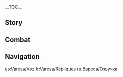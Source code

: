 {{CharacterTabs}}
{{LanguageTabs}}
__TOC__
==Story==
{{VO/Story
|character           = Varesa
|language            = en
|name                = Varesa

<!-- Hello -->
|vo_01_01_title      = Hello
|vo_01_01_file       = VO_{language}{character} Hello.ogg
|vo_01_01_tx         = Um... Hi! I'm Varesa from the [[Collective of Plenty]]! I'm a warrior, and I also manage an orchard... If you're into food, or if you wanna buy fresh fruit by the cartload, or... or if you like hero stories, then we should definitely hang out! I'll show you all the good food around here, give you the best-quality fruit in our whole tribe, and tell you all the coolest stories about the biggest heroes in history!

<!-- Chats -->
|vo_02_01_title      = Chat: Eating
|vo_02_01_file       = VO_{language}{character} Chat - Eating.ogg
|vo_02_01_tx         = My parents always say, no matter how busy life gets, you should always sit down and enjoy a proper meal when you get hungry. What I like to do is stack my plate up high, then squash it all down, take a deep breath, and wolf it down in one go. That way, I get to eat my fill without wasting too much time!

|vo_02_02_title      = Chat: Strength Training
|vo_02_02_file       = VO_{language}{character} Chat - Strength Training.ogg
|vo_02_02_tx         = Strength is one of those things where you gotta use it or lose it! So, wanna train with me some time?

|vo_02_03_title      = Chat: Managing the Orchard
|vo_02_03_file       = VO_{language}{character} Chat - Managing the Orchard.ogg
|vo_02_03_tx         = There's a lot that goes into managing an orchard: watering, weeding, fertilizing the soil, making sure the temperature's right... But most importantly, you have to keep the fruit in a good mood!

<!-- Weather -->
|vo_03_01_title      = When It Rains
|vo_03_01_file       = VO_{language}{character} When It Rains.ogg
|vo_03_01_tx         = Hehehe, I bet the crops back in the orchard are loving this weather! Guess the [[saurian]]s won't have to water them today.

|vo_03_02_title      = When Thunder Strikes
|vo_03_02_file       = VO_{language}{character} When Thunder Strikes.ogg
|vo_03_02_tx         = Eek! I read that [[Fietena]] could send lightning bolts right back into the sky! So, I've got nothing to fear either&mdash; Eek!
|vo_03_02_mention    = Fietena

|vo_03_03_title      = When It Snows
|vo_03_03_file       = VO_{language}{character} When It Snows.ogg
|vo_03_03_tx         = Look at this stuff... It's so white, and so cold... Is it edible?

|vo_03_04_title      = When the Sun Is Out
|vo_03_04_file       = VO_{language}{character} When the Sun Is Out.ogg
|vo_03_04_tx         = Ahh, so nice and warm... Nothing like the warm sun on a full stomach to make me feel... *yawn* like taking a nap... mmm...

|vo_03_05_title      = When the Wind Is Blowing
|vo_03_05_file       = VO_{language}{character} When the Wind Is Blowing.ogg
|vo_03_05_tx         = With the wind behind my back, I bet I could run even faster... No, that's the lazy way, no shortcuts!

<!-- Greetings -->
|vo_04_01_title      = Good Morning
|vo_04_01_file       = VO_{language}{character} Good Morning.ogg
|vo_04_01_tx         = *groan*... Good morning... I kinda want to go right back to bed, but... Argh, no, I can't! A hundred push-ups, that'll wake me up!

|vo_04_02_title      = Good Afternoon
|vo_04_02_file       = VO_{language}{character} Good Afternoon.ogg
|vo_04_02_tx         = Time for lunch! Full strength starts with a full stomach!

|vo_04_03_title      = Good Evening
|vo_04_03_file       = VO_{language}{character} Good Evening.ogg
|vo_04_03_tx         = A hero once famously said: "If you feel exhausted by evening, that means you've worked hard today, and given every ounce of your strength." So sometimes, feeling tired can be a badge of honor!

|vo_04_04_title      = Good Night
|vo_04_04_file       = VO_{language}{character} Good Night.ogg
|vo_04_04_tx         = Ahh... I haven't used up much energy today, but it's so late that I'm getting kinda sleepy... Why don't you find yourself a nice, soft pillow, and we'll call it a night? The best pillows are those ones made from dried Grainfruit leaves... Remind me to... make one for you... some time... zzz...

<!-- About -->
|vo_05_01_title      = About {character}: Eating for Strength
|vo_05_01_file       = VO_{language}{character} About {character} - Eating for Strength.ogg
|vo_05_01_tx         = Theoretically speaking, the more you eat, the stronger you get &mdash; assuming you're also training hard and not just sitting around eating all day. But that rule seems kinda reversed in my case... I started out super strong, with the tradeoff being that I can never seem to get full. As soon as I started helping my parents out in the orchard, I'd be getting dizzy with hunger every few hours... So yeah, that's why I have to eat such huge portions, even if it might look a little, uh... over the top...

|vo_05_02_title      = About {character}: Heroic Tales
|vo_05_02_friendship = 4
|vo_05_02_file       = VO_{language}{character} About {character} - Heroic Tales.ogg
|vo_05_02_tx         = I've always loved hearing the tales of our heroes, ever since I was little. It's thanks to the battles they fought that I get to eat delicious food and sleep peacefully at night. One of the heroes from our tribe was called Fietena. She could run really fast, and had this awesome flying kick that could split mountains in two! Someone once said that my fighting style reminded them of her. That made me so happy, I was beaming with joy for the longest time...
|vo_05_02_mention    = Fietena

<!-- About Us -->
|vo_06_01_title      = About Us: Epically Cool
|vo_06_01_file       = VO_{language}{character} About Us - Epically Cool.ogg
|vo_06_01_tx         = My friends have told me all about your amazing past! You've defeated a ton of super strong enemies, and ended up with loads of cool-sounding titles! I think we should get one of those graffiti artists to make an artbook of you in different styles, with an epically cool look to match each title you have! Then, loads of kids will grow up reading stories about you, and they'll be inspired to become someone epic just like you!

|vo_06_02_title      = About Us: Side by Side
|vo_06_02_quest      = Incandescent Ode of Resurrection
|vo_06_02_friendship = 6
|vo_06_02_file       = VO_{language}{character} About Us - Side by Side.ogg
|vo_06_02_tx         = Now, you are "Tumaini," the pride of all [[Natlan]], and the greatest hero of our age. It feels kind of surreal... but when I'm with you, I don't feel nervous at all, and I don't get that sense of... intimidation, you know what I mean? Like, I'm down here, and you're up there. I dunno, maybe it's because you're always so easygoing and sincere with me? Anyway, I just want to stay by your side, and offer you my strength whenever you need it. Like the warriors of old, who fought side-by-side with the heroes who made history!

<!-- Miscellany I -->
|vo_07_01_title      = About the [[Vision]]
|vo_07_01_friendship = 4
|vo_07_01_file       = VO_{language}{character} About the Vision.ogg
|vo_07_01_tx         = From the way that the woven scrolls describe it, a Vision appears at a pivotal moment in your life and slowly descends into your hand, glowing with a brilliant light that seems to say "This has been ordained by Fate"... But I guess I must have forgotten all of that stuff, because all I remember is... I was having this awful nightmare, where I was fighting off monsters at the entrance to my tribe for what felt like an eternity, and I nearly died... Then, when I woke up, there was a Vision just lying on my forehead. Maybe I was... blessed by a hero in my dream, or something?

|vo_07_02_title      = Something to Share
|vo_07_02_file       = VO_{language}{character} Something to Share.ogg
|vo_07_02_tx         = I made this mask for myself, after visiting the [[Children of Echoes]] a few times and getting some of their craftspeople to teach me a few things. My intuition told me to base it on the mask that Fietena wore on her second time fighting in the [[Night Warden Wars]]. She wasn't yet "The Fearless Rock" that she'd go on to become, but in that battle she still managed to conquer her fears and defeat all the monsters who confronted her. I believed that that mask could become an endless source of courage for me, and based on my experience since, I was right!
|vo_07_02_mention    = Fietena

|vo_07_03_title      = Interesting Things
|vo_07_03_file       = VO_{language}{character} Interesting Things.ogg
|vo_07_03_tx         = I've heard that members of the [[Adventurers' Guild]] get to travel all over [[Teyvat]]. Imagine that... So instead of worrying about the business, or the shelf life of fresh fruit, or being confined to one place all the time, I could go anywhere in the world that I want, and try all of the food there? Hmm... But I can't be gone for too long, because I'll always need to help out at the orchard once in a while... Um, do you know if the guild takes part-time adventurers?

<!-- About Others -->
|vo_08_01_title      = About [[Iansan]]: Coach and Commander
|vo_08_01_friendship = 4
|vo_08_01_file       = VO_{language}{character} About Iansan - Coach and Commander.ogg
|vo_08_01_tx         = Iansan is my coach. I look up to her the most out of anyone! She helped me discover my true strength, taught me how to fight, and even got me a job in our tribe's [[Patrol Team]]. She's pretty well respected in the patrol team, so most of the time she gives me my orders, and I go join the fighting wherever I'm needed. I guess that makes her both my coach and my commander, too!
|vo_08_01_mention    = Iansan

|vo_08_02_title      = About Iansan: Continued Training
|vo_08_02_quest      = Incandescent Ode of Resurrection
|vo_08_02_friendship = 4
|vo_08_02_file       = VO_{language}{character} About Iansan - Continued Training.ogg
|vo_08_02_tx         = Coach Iansan says that even though most of the monsters out there are a piece of cake for me now, I've still got a long way to go, because the most formidable foes are the ones that take a whole team of heroes working together as one. I'm making sure to follow her training plan every day, it's just... controlling my diet is part of the plan, so I can't really eat deep-fried food or anything full of cream and sugar when she's watching. She says that stuff's unhealthy, but it tastes so good, and I get cravings... So sometimes, when I can't resist it anymore, I go to my secret campsite for a snacking session... If you and I ever go for a big feast together, please make sure you keep it a secret!
|vo_08_02_mention    = Iansan

|vo_08_03_title      = About [[Mavuika]]
|vo_08_03_friendship = 4
|vo_08_03_file       = VO_{language}{character} About Mavuika.ogg
|vo_08_03_tx         = I heard that the plates Mavuika uses on her barbell lifts are five times the weight of her flamestrider! And that she uses ten plates minimum just as a warmup... I also heard a rumor that she can lift a boulder the size of a [[Long-Necked Rhino]] with just two fingers! If anyone else was crazy strong like that, I'm sure I'd be too self-conscious to lift weights in front of them. But with Mavuika, it's different... I find the sound of her voice so reassuring, and the look in her eyes is so inspiring and encouraging. It makes me want to push myself as hard as I possibly can every single day. Sure, I may never catch up to her, but that's no excuse to give up. I'm gonna believe in myself, and be the best Varesa I can be!
|vo_08_03_mention    = Mavuika

|vo_08_04_title      = About [[Mualani]]
|vo_08_04_friendship = 4
|vo_08_04_file       = VO_{language}{character} About Mualani.ogg
|vo_08_04_tx         = There was this time when Coach Iansan noticed I'd overshot my target weight, and decided I needed a cutting phase. Since swimming's supposed to be good for fat-burning, she arranged for me to do an intensive program over at the [[People of the Springs]] territory. I'd be there swimming lengths, while Mualani was surfing around and towing Coach Iansan in a life preserver, so she could monitor my progress... Every day, she made me do pretty much the same distance as I do in my 30 thousand-step shuttle runs... *shudder*... Thank goodness Mualani was secretly slipping me some candy to keep my energy up. Otherwise, I don't know how I would have survived... I'm so grateful to her...
|vo_08_04_mention    = Mualani,Iansan

|vo_08_05_title      = About [[Kinich]]
|vo_08_05_friendship = 4
|vo_08_05_file       = VO_{language}{character} About Kinich.ogg
|vo_08_05_tx         = I haven't entered the [[Pilgrimage]] that many times, but once, I came up against Kinich during the group stage. That guy is so nimble... He was just dodging all of my moves until I completely exhausted myself, then he knocked me out cold with one hit... By the time I realized that maybe I should get my teammates to help me pin him down... he and the [[Sacred Flame]] were long gone.
|vo_08_05_mention    = Kinich

|vo_08_06_title      = About [[Xilonen]]
|vo_08_06_friendship = 4
|vo_08_06_file       = VO_{language}{character} About Xilonen.ogg
|vo_08_06_tx         = When I was learning my crafting skills from the Children of Echoes, [[Muhuru's Gemporium]] is where I went to study. The craftspeople there talked about Xilonen all the time! I actually only saw her around once or twice, and I never got the chance to talk to her &mdash; but boy, did I get familiar with her music taste! She put together the playlist they have on in the shop, and all the tracks are super catchy. Really good beats &mdash; perfect for running, too. I swear, I can go for way longer on my shuttle runs when that stuff's playing!
|vo_08_06_mention    = Xilonen

|vo_08_07_title      = About [[Citlali]]
|vo_08_07_friendship = 4
|vo_08_07_file       = VO_{language}{character} About Citlali.ogg
|vo_08_07_tx         = Oh, I've seen her name in the readers' letters column of some comic books. Granny Itztli is extremely well respected &mdash; she's the most powerful hero from the [[Masters of the Night-Wind]]! But I gotta say, I always assumed she'd look way older... I didn't recognize her at all when I found her in the tavern in a drunken stupor. She didn't have a single [[Mora]] on her and she was mumbling to herself, but the only words I could make out were "Masters of the Night-Wind." So, I paid her bill, threw her over my shoulder, carried her over to the Masters of the Night-Wind, and started asking around for "Granny Itztli." But whenever people turned to look at this person slumped over my shoulder, a look of horror would creep over their face... And then it slowly started to dawn on me that something wasn't quite right...
|vo_08_07_mention    = Citlali

|vo_08_08_title      = About [[Dori]]
|vo_08_08_quest      = Incandescent Ode of Resurrection
|vo_08_08_friendship = 4
|vo_08_08_file       = VO_{language}{character} About Dori.ogg
|vo_08_08_tx         = Oh... Isn't she that... big boss lady who's surprisingly small... but still has infinitely deep pockets? Oof... she's a fierce haggler... Every time she comes to buy fruit from us, she manages to slash at least thirty to forty percent off the selling price, and that's on a good day! On the plus side, though, at least she buys huge amounts &mdash; multiple cartloads at a time. And she lets me pet her [[Shaggy Sumpter Beast]]. It's so fluffy, and such a big cutie...
|vo_08_08_mention    = Dori

|vo_08_09_title      = About [[Escoffier]]
|vo_08_09_quest      = Incandescent Ode of Resurrection
|vo_08_09_friendship = 4
|vo_08_09_file       = VO_{language}{character} About Escoffier.ogg
|vo_08_09_tx         = Miss Escoffier has really strict standards... Every time her restaurant places a bulk order for my fruit, she picks out a few for... what's it called... yeah, "sample analysis." If the sweetness or flavor is even slightly off, she rejects the whole batch... But then again, her cooking? Out of this world. Sooo delicious... Hehehe... If only I could eat it every day! I guess I'd probably have to be a god to afford that.
|vo_08_09_mention    = Escoffier

<!-- More About -->
|vo_09_01_title      = More About {character}: I
|vo_09_01_file       = VO_{language}{character} More About {character} - 01.ogg
|vo_09_01_tx         = I believe that there are far more good people than bad people in the world. They build the comfortable houses we live in, the nice furniture we use, all the delicious food we eat, and they make the amazing music and all the other fun stuff we enjoy... Even if I miscalculate the price when I'm selling fruit, my customers are usually kind enough to let me know rather than take advantage of it. At least, I've never met anyone terrible enough to make me really dislike them. Monsters, on the other hand... I don't know what their deal is, but they're the only ones I get seriously angry at... Especially the ones from the [[Abyss]]! They're cunning, and terrifying, and just all-round awful!

|vo_09_02_title      = More About {character}: II
|vo_09_02_friendship = 3
|vo_09_02_file       = VO_{language}{character} More About {character} - 02.ogg
|vo_09_02_tx         = The Abyss attacked the Collective of Plenty when I was really young. So many people I knew got hurt... All my parents and I could do was hide away in a well-hidden cellar and barricade the door. I still remember the sound of the monsters trying to ram the door down... I was so scared, I didn't even dare to cry out loud... Thankfully, the Patrol Team got to us in time and saved us, but it got me thinking &mdash; even if the heroes of the past were immortal, there'd only be so much they could do. They couldn't be everywhere at once, and protect everyone and everything. But maybe, if I trained hard enough and learned how to fight, maybe next time instead of waiting to be rescued, I'd be strong enough to fight off the bad guys myself.

|vo_09_03_title      = More About {character}: III
|vo_09_03_friendship = 4
|vo_09_03_file       = VO_{language}{character} More About {character} - 03.ogg
|vo_09_03_tx         = When I was first learning to fight, as soon as I came face to face with a monster, my legs would start shaking uncontrollably... I told myself: I just need to drive the bad guys away, and then I can go back to living my happy life! Then I'd put on my mask, close my eyes, imagine that I was a hero from the stories I'd read, and charge at them... I always managed to plow into them and send them flying, even though I couldn't see where I was going. One time, I knocked a [[hilichurl]]'s club right out of his hand, and it went flying off and hit Coach Iansan square on the head. That was how she first noticed me, and she decided that I had talent, and took me under her wing...
|vo_09_03_mention    = Iansan

|vo_09_04_title      = More About {character}: IV
|vo_09_04_friendship = 5
|vo_09_04_file       = VO_{language}{character} More About {character} - 04.ogg
|vo_09_04_tx         = I never expected that after just a few months of solid training, everyone would be telling me that I was a prodigy and I should go enter the Pilgrimage... The thing is, I've only ever thought of monsters as my enemies, so the idea of fighting against the nice people from my tribe, even friends who I'd sold fruit to before... it terrified me. I didn't know how to control my strength &mdash; what if I hit someone too hard and injured them? ...Obviously, that mindset meant I never made it very far in the competition. After a string of losses, I said I was too scared to try again... and by that point, people had stopped encouraging me to participate anyway.

|vo_09_05_title      = More About {character}: V
|vo_09_05_quest      = Incandescent Ode of Resurrection
|vo_09_05_friendship = 6
|vo_09_05_file       = VO_{language}{character} More About {character} - 05.ogg
|vo_09_05_tx         = I do know what my problem is. It's that I have to put on a literal mask and imagine I'm someone else, or else I can't get into the fight. I... avoid being myself, I guess. And if I want to conquer that, I have to learn how to control my strength and fine-tune every movement, with the same care and attention as when I'm weighing fruit on a scale. Only then will I be able to fight with intent and precision... and fight as myself. Um, since we're on the topic... I mean, you have god-tier strength, but you seem to have it completely under control. Whatever the situation, you always use just the right amount of force &mdash; no less and no more than necessary. So... You're my hero. Can you teach me how to do what you do?

<!-- Miscellany II -->
|vo_10_01_title      = {character}'s Hobbies
|vo_10_01_file       = VO_{language}{character} Hobbies.ogg
|vo_10_01_tx         = Hehe, I love camping in places with a great view! There are some really spectacular spots along the route that our fruit carts take. After you've pitched your tent and set up your cooking pot, it's so nice to relax in a reclining chair by the fire... Sing some songs, admire the scenery, gaze at the stars... then dig into some piping hot food. Ah, it's the best feeling!

|vo_10_02_title      = {character}'s Troubles
|vo_10_02_file       = VO_{language}{character} Troubles.ogg
|vo_10_02_tx         = I just don't get what the deal is with those books Coach Iansan reads. They talk about this science-based training method that people in [[Sumeru]] and [[Fontaine]] came up with. It's seems so over-complicated... Like, just because of something called "body fat percentage," of which mine is apparently too high, Coach Iansan doesn't let me fill up on sweet stuff and doubles the amount of vegetables in my diet? I just find it pretty rough...
|vo_10_02_mention    = Iansan

|vo_10_03_title      = Favorite Food
|vo_10_03_file       = VO_{language}{character} Favorite Food.ogg
|vo_10_03_tx         = I always eat to my heart's content, until I feel buzzing with energy! I love anything with a ton of flavor. Sauces go a long way in that regard, and for me a tasty dish has always gotta have plenty of sugar in it. [[Blazed Meat Stew]] and [[Hot Spring O'Clock]] are two of my favorites &mdash; every single bite is pure bliss... Ugh, but I gotta watch it, or I'll feel guilty afterwards...

|vo_10_04_title      = Least Favorite Food
|vo_10_04_file       = VO_{language}{character} Least Favorite Food.ogg
|vo_10_04_tx         = I don't really go for burnt, expired, or undercooked food... Even if I can get past the taste, it just doesn't seem to give me any energy. *sigh* ...I guess I'm nothing like Fietena in that sense. The stories say that in the worst days of the war, she survived on moldy [[Tatacos]] and burned meat that was practically charcoal. And she still managed to fight off the enemy... I have no idea how she did it.
|vo_10_04_mention    = Fietena

<!-- Receiving a Gift -->
|vo_11_01_title      = Receiving a Gift: I
|vo_11_01_file       = VO_{language}{character} Receiving a Gift - 01.ogg
|vo_11_01_tx         = Mmmmmmm! Ohh... That was soooo good! I'm in heaven... Whew... You... You are an incredible cook! If you, um... If you ever got invited to cook for Epic Feast Showdown, oh boy &mdash; people would be licking their plates clean! And so many more people would sign up that honestly, I might even struggle to defend my title!

|vo_11_02_title      = Receiving a Gift: II
|vo_11_02_file       = VO_{language}{character} Receiving a Gift - 02.ogg
|vo_11_02_tx         = This tastes amazing... I could have a hundred more of those and still not get sick of it! Oh, no no, don't go cooking a hundred more just for me, I could never ask you to do that... I just... I mean, I could eat a LITTLE more, I guess...

|vo_11_03_title      = Receiving a Gift: III
|vo_11_03_file       = VO_{language}{character} Receiving a Gift - 03.ogg
|vo_11_03_tx         = I dunno why, but somehow I'm struggling to get all this down... Maybe because I skipped the appetizer? It's like this dish is a battlefield, and the hero has to fight their way through to the end... Yeah, that's it &mdash; this is the taste of war! Alright, jaws of victory, going in!

<!-- Birthday -->
|vo_12_01_title      = Birthday
|vo_12_01_file       = VO_{language}{character} Birthday.ogg
|vo_12_01_tx         = Heehee... Today's your birthday, I'm so excited! The tradition in our tribe is to get all your friends together and host a bonfire feast in your honor. The birthday person gets to cheers everyone and drink as much as they want! Although... with you being so famous, I guess you'd end up having to down at least a thousand drinks... Which would be great fun, I'm sure, but probably not the best thing for your liver. And it could get exhausting, too... Hmm, how about something more low-key instead? Like... a private party at my secret campsite?

<!-- Feelings About Ascension -->
|vo_13_01_title      = Feelings About Ascension: Intro
|vo_13_01_ascension  = 1
|vo_13_01_file       = VO_{language}{character} Feelings About Ascension - 01.ogg
|vo_13_01_tx         = Whoa... I'm really feeling the results of my training! I'm so energized right now, I just want to sprint and jump and plow through all the obstacles in my way!

|vo_13_02_title      = Feelings About Ascension: Building Up
|vo_13_02_ascension  = 2
|vo_13_02_file       = VO_{language}{character} Feelings About Ascension - 02.ogg
|vo_13_02_tx         = Yeah! I am brimming with energy &mdash; it's like I've just eaten a thousand helpings of Blazed Meat Stew! I'll be ramming and flying kicking with the force of an erupting volcano!

|vo_13_03_title      = Feelings About Ascension: Climax
|vo_13_03_ascension  = 4
|vo_13_03_file       = VO_{language}{character} Feelings About Ascension - 03.ogg
|vo_13_03_tx         = My goal... is to become a strong warrior just like the heroes I admire, and fight to protect the most important thing of all: justice. Because everyone deserves a happy and carefree life, uninterrupted by the bad things and bad people out there!

|vo_13_04_title      = Feelings About Ascension: Conclusion
|vo_13_04_ascension  = 6
|vo_13_04_file       = VO_{language}{character} Feelings About Ascension - 04.ogg
|vo_13_04_tx         = My wish is to grow in confidence and courage, just as I have grown in strength. I know that one day, I'll be able to go into battle without a mask on, and still have the unshakable confidence of a true hero!
}}

==Combat==
{{Under Construction}}
{{Combat VO
|character           = Varesa
|language            = en

<!-- Elemental Skill -->|skill_1_tx          = ''(Press)'' Boof!
|skill_2_tx          = ''(Press)'' Headbutt!
|skill_3_tx          = ''(Press)'' Hyah!
|skill_4_tx          = ''(Press, Fiery Passion)'' Charge!
|skill_4_file        = Elemental Skill 1 Mask 01
|skill_5_tx          = ''(Press, Fiery Passion)'' It's justice o'clock!
|skill_5_file        = Elemental Skill 1 Mask 02
|skill_6_tx          = ''(Press, Fiery Passion)'' Hero incoming!
|skill_6_file        = Elemental Skill 1 Mask 03
|skill_7_tx          = ''(Hold)'' Running late again...
|skill_7_file        = Elemental Skill 1 04
|skill_8_tx          = ''(Hold)'' Hurry up, Varesa...
|skill_8_file        = Elemental Skill 1 05
|skill_9_tx          = ''(Hold)'' Time to roll!
|skill_9_file        = Elemental Skill 1 06

<!-- Plunging Attacks, currently none are recorded in-game the way Xiao's are -->|plunge_1_file       = Heavy Attack 01
|plunge_1_actual_tx  = (Not used ingame) Kaboom!
|plunge_2_file       = Heavy Attack 02
|plunge_2_actual_tx  = (Not used ingame) Heads up!
|plunge_3_file       = Heavy Attack 03
|plunge_3_actual_tx  = (Not used ingame) Look out below!
|plunge_4_file       = Heavy Attack Set2 Falling Attack 02
|plunge_4_actual_tx  = Kaboom!
|plunge_5_file       = Heavy Attack Set2 Falling Attack 03
|plunge_5_actual_tx  = Heads up!
|plunge_6_file       = Heavy Attack Set2 Falling Attack 04
|plunge_6_actual_tx  = Look out below!
|plunge_7_file       = Heavy Attack Mask Set2 Falling Attack 02
|plunge_7_actual_tx  = ''(Fiery Passion)'' Smash down!
|plunge_8_file       = Heavy Attack Mask Set2 Falling Attack 03
|plunge_8_actual_tx  = ''(Fiery Passion)'' Volcano kablam!

<!-- Elemental Burst -->
<!-- "Full" Elemental Burst only -->|burst_1_tx          = You oughta stand down!
|burst_2_tx          = One fell swoop!
|burst_3_tx          = Fietena, grant me strength!
|burst_4_tx          = ''(Fiery Passion)'' "By my spark, the night burns!"
|burst_4_file        = Elemental Burst Mask 01
|burst_5_tx          = ''(Fiery Passion)'' Maximum power!
|burst_5_file        = Elemental Burst Mask 02
|burst_6_tx          = ''(Fiery Passion)'' Ultimate flying kick!
|burst_6_file        = Elemental Burst Mask 03
<!-- Special Elemental Burst only ("Guardian Vent: Volcano Kablam") -->|burst_7_file        = Elemental Burst Mask Special 01,Elemental Burst Mask Special 02,Elemental Burst Mask Special 03

<!-- Sprint Start -->|sprint-s_1_file     = Sprint Start 01,Sprint Start 02,Sprint Start 03

<!-- Deploying Wind Glider -->|glider_1_file       = Deploying Wind Glider 01,Deploying Wind Glider 02,Deploying Wind Glider 03

<!-- Opening Treasure Chest -->|chest_1_tx          = Ooh, so shiny!
|chest_2_tx          = Um... Are these edible?
|chest_3_tx          = Uh... Did that grow out of the ground?

<!-- Low HP -->|low-hp_1_tx         = This is infuriating!
|low-hp_2_tx         = That was a cheap shot...
|low-hp_3_tx         = You're pretty tough...

<!-- Ally Low HP -->|ally-low-hp_1_tx    = Let me help!
|ally-low-hp_2_tx    = Not good...

<!-- Fallen -->|fallen_1_tx         = Can't stand... losing...
|fallen_2_tx         = Aw...
|fallen_3_tx         = My strength... is gone...

<!-- Light Hit Taken -->|hit-l_1_file        = Light Hit Taken 02
|hit-l_1_tx          = Stop it!
|hit-l_2_file        = Light Hit Taken 01,Light Hit Taken 03,Light Hit Taken 04,Light Hit Taken 05,Light Hit Taken 06

<!-- Heavy Hit Taken -->|hit-h_1_tx          = Ow ow ow!
|hit-h_2_tx          = Too strong!
|hit-h_3_file        = Heavy Hit Taken 03,Heavy Hit Taken 04,Heavy Hit Taken 05,Heavy Hit Taken 06

<!-- Joining Party -->|join_1_tx           = Are we going on a trip? Or... to a competition?
|join_2_tx           = Woohoo, this is gonna be fun!
|join_3_tx           = Will there be enough food? If not, I brought my own stash!

<!-- Character Idles -->|idle_1_file         = Standby 01,Standby 02

<!-- Light Attack -->|atk-l_1_file        = Light Attack 01,Light Attack 02,Light Attack 03,Light Attack 04,Light Attack 05,Light Attack 06,Light Attack 07,Light Attack 08

<!-- Mid Attack -->|atk-m_1_file        = Mid Attack 01,Mid Attack 02,Mid Attack 03,Mid Attack 04

<!-- Heavy Attack -->|atk-h_1_file        = Heavy Attack Set1 Bs 01,Heavy Attack Set1 Bs 02,Heavy Attack Set1 Bs 03
|atk-h_2_file        = Heavy Attack Set2 Falling Attack 01
|atk-h_3_file        = Heavy Attack Set3 As 01,Heavy Attack Set3 As 02,Heavy Attack Set3 As 03
|atk-h_4_file        = Heavy Attack Mask Set1 Bs 01,Heavy Attack Mask Set1 Bs 02,Heavy Attack Mask Set1 Bs 03
|atk-h_5_file        = Heavy Attack Mask Set2 Falling Attack 01
|atk-h_6_file        = Heavy Attack Mask Set3 As 01,Heavy Attack Mask Set3 As 02,Heavy Attack Mask Set3 As 03,Heavy Attack Mask Set3 As 04

<!-- Climbing -->|climb_1_file        = Climbing 01,Climbing 02,Climbing 03

<!-- Climbing Breath -->|climb-b_1_file      = Climbing Breath 01,Climbing Breath 02,Climbing Breath 03

<!-- Jumping -->|jump_1_file         = Jumping 01,Jumping 02,Jumping 03,Jumping 04,Jumping 05
|jump_2_file         = Jumping Special 01
|jump_2_actual_tx    = ''(Sudden Onrush)'' Get back on track!
|jump_3_file         = Jumping Special 02
|jump_3_actual_tx    = ''(Sudden Onrush)''
|jump_4_file         = Jumping Special 03
|jump_4_actual_tx    = ''(Sudden Onrush)'' Here i go!

<!-- Nightsoul Transmission -->|nightsoul_1_file    = Nightsoul Transmission 01
|nightsoul_1_actual_tx = Wh-Why me?
}}

==Navigation==
{{Character Navbox|VO}}

[[es:Varesa/Voz]]
[[fr:Varesa/Répliques]]
[[ru:Вареса/Озвучка]]